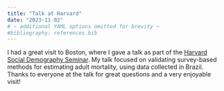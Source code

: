 ```yaml
---
title: "Talk at Harvard"
date: "2023-11-02"
# ~ additional YAML options omitted for brevity ~
#bibliography: references.bib
---
```



I had a great visit to Boston, where I gave a talk as part of the [Harvard Social Demography Seminar](https://www.hsph.harvard.edu/population-development/event/social-demography-seminar-with-dennis-feehan/).
My talk focused on validating survey-based methods for estimating adult mortality,
using data collected in Brazil. Thanks to everyone at the talk for great questions
and a very enjoyable visit!
